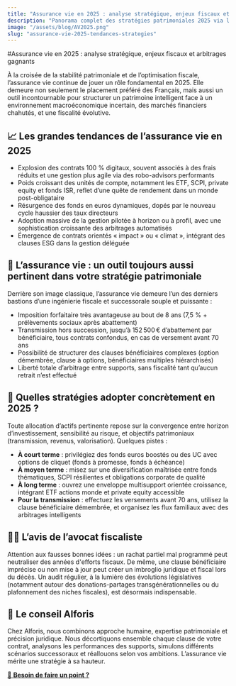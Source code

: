 ```yaml
---
title: "Assurance vie en 2025 : analyse stratégique, enjeux fiscaux et arbitrages gagnants"
description: "Panorama complet des stratégies patrimoniales 2025 via l'assurance vie : fiscalité, transmission, placements innovants."
image: "/assets/blog/AV2025.png"
slug: "assurance-vie-2025-tendances-strategies"
---
```

#Assurance vie en 2025 : analyse stratégique, enjeux fiscaux et arbitrages gagnants

À la croisée de la stabilité patrimoniale et de l’optimisation fiscale, l’assurance vie continue de jouer un rôle fondamental en 2025. Elle demeure non seulement le placement préféré des Français, mais aussi un outil incontournable pour structurer un patrimoine intelligent face à un environnement macroéconomique incertain, des marchés financiers chahutés, et une fiscalité évolutive.

## 📈 Les grandes tendances de l’assurance vie en 2025

- Explosion des contrats 100 % digitaux, souvent associés à des frais réduits et une gestion plus agile via des robo-advisors performants
- Poids croissant des unités de compte, notamment les ETF, SCPI, private equity et fonds ISR, reflet d’une quête de rendement dans un monde post-obligataire
- Résurgence des fonds en euros dynamiques, dopés par le nouveau cycle haussier des taux directeurs
- Adoption massive de la gestion pilotée à horizon ou à profil, avec une sophistication croissante des arbitrages automatisés
- Émergence de contrats orientés « impact » ou « climat », intégrant des clauses ESG dans la gestion déléguée

## 💼 L’assurance vie : un outil toujours aussi pertinent dans votre stratégie patrimoniale

Derrière son image classique, l’assurance vie demeure l’un des derniers bastions d’une ingénierie fiscale et successorale souple et puissante :

- Imposition forfaitaire très avantageuse au bout de 8 ans (7,5 % + prélèvements sociaux après abattement)
- Transmission hors succession, jusqu’à 152 500 € d’abattement par bénéficiaire, tous contrats confondus, en cas de versement avant 70 ans
- Possibilité de structurer des clauses bénéficiaires complexes (option démembrée, clause à options, bénéficiaires multiples hiérarchisés)
- Liberté totale d’arbitrage entre supports, sans fiscalité tant qu’aucun retrait n’est effectué

## 🧮 Quelles stratégies adopter concrètement en 2025 ?

Toute allocation d’actifs pertinente repose sur la convergence entre horizon d’investissement, sensibilité au risque, et objectifs patrimoniaux (transmission, revenus, valorisation). Quelques pistes :

- **À court terme** : privilégiez des fonds euros boostés ou des UC avec options de cliquet (fonds à promesse, fonds à échéance)
- **À moyen terme** : misez sur une diversification maîtrisée entre fonds thématiques, SCPI résilientes et obligations corporate de qualité
- **À long terme** : ouvrez une enveloppe multisupport orientée croissance, intégrant ETF actions monde et private equity accessible
- **Pour la transmission** : effectuez les versements avant 70 ans, utilisez la clause bénéficiaire démembrée, et organisez les flux familiaux avec des arbitrages intelligents

## 🧑‍⚖️ L’avis de l’avocat fiscaliste

Attention aux fausses bonnes idées : un rachat partiel mal programmé peut neutraliser des années d'efforts fiscaux. De même, une clause bénéficiaire imprécise ou non mise à jour peut créer un imbroglio juridique et fiscal lors du décès. Un audit régulier, à la lumière des évolutions législatives (notamment autour des donations-partages transgénérationnelles ou du plafonnement des niches fiscales), est désormais indispensable.

## 📍 Le conseil Alforis

Chez Alforis, nous combinons approche humaine, expertise patrimoniale et précision juridique. Nous décortiquons ensemble chaque clause de votre contrat, analysons les performances des supports, simulons différents scénarios successoraux et réallouons selon vos ambitions. L’assurance vie mérite une stratégie à sa hauteur.



[📆 **Besoin de faire un point ?**](https://www.alforis.fr/prendre-rendez-vous)
